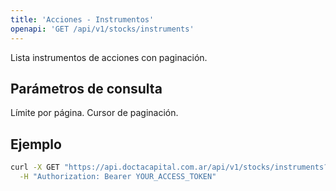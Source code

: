 ```yaml
---
title: 'Acciones - Instrumentos'
openapi: 'GET /api/v1/stocks/instruments'
---
```


<Note>
  Lista instrumentos de acciones con paginación.
</Note>

## Parámetros de consulta

<ParamField query="limit" type="integer">
  Límite por página.
</ParamField>

<ParamField query="cursor" type="string">
  Cursor de paginación.
</ParamField>

## Ejemplo

```bash
curl -X GET "https://api.doctacapital.com.ar/api/v1/stocks/instruments?limit=50" \
  -H "Authorization: Bearer YOUR_ACCESS_TOKEN"
```


